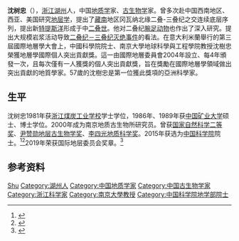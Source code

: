 {{Infobox scientist
| name        = 沈树忠
| image       =  
| image_size  =  
| caption     =  
| birth_date  = 1961年10月
| birth_place =  | death_date  =         <!--{{death date and age |YYYY|MM|DD |YYYY|MM|DD}} (death date then birth date)-->
| death_place = 
| death_cause = 
| resting_place = 
| resting_place_coordinates =  <!--{{coord|LAT|LONG|type:landmark|display=inline,title}}-->
| other_names = 
| residence   = 
| nationality = {{PRC}}
| fields      = {{Plainlist|
* [[地质学|地质学]]
* [[古生物学|古生物学]]
}}
| workplaces  = [[中国科学院南京地质古生物研究所|中国科学院南京地质古生物研究所]] 
| patrons     = 
| education   = 
| alma_mater  = [[浙江煤炭工业学校|浙江煤炭工业学校]]<br/>[[中国矿业大学|中国矿业大学]]
| thesis_title =        <!--(or  | thesis1_title =  and  | thesis2_title = )-->
| thesis_url  =         <!--(or  | thesis1_url  =   and  | thesis2_url  =  )-->
| thesis_year =         <!--(or  | thesis1_year =   and  | thesis2_year =  )-->
| doctoral_advisor =    <!--(or  | doctoral_advisors = )-->
| academic_advisors = 
| doctoral_students = 
| notable_students = 
| known_for   = 
| influences  = 
| influenced  = 
| awards      =[[国家自然科学奖|国家自然科学二等奖]]
| spouse      =         <!--(or | spouses = )-->
| partner     =         <!--(or | partners = )-->
| children    = 
| signature   =         <!--(filename only)-->
| signature_alt = 
| website     =          
| footnotes   = 
}}
'''沈树忠'''（{{bd|1961年|10月||}}），[[浙江|浙江]][[湖州|湖州]]人，中国[[地质学|地质学]]家、[[古生物学|古生物学]]家。曾多次赴中国西南地区、西亚、美国研究[[地层学|地层学]]，提出了[[藏南地区|藏南]]地区冈瓦纳北缘二叠-三叠纪之交连续底层序列，提出新[[特提斯洋|特提斯洋]]形成于中[[二叠世|二叠世]]。他对二叠纪[[腕足动物|腕足动物]]也作出了深入研究。提出大规模岩浆活动导致[[二叠纪－三叠纪灭绝事件|二叠纪－三叠纪灭绝事件]]的看法。在意大利米蘭舉行的第三屆國際地層學大會上，中國科學院院士、南京大學地球科學與工程學院教授沈樹忠榮獲地層學國際個人突出貢獻獎。這一由國際地層委員會2004年設立、每4年頒發一次，且每次僅有一人獲獎的個人突出貢獻獎，旨在獎勵在國際地層學領域做出突出貢獻的地質學家。57歲的沈樹忠是第一位獲此獎項的亞洲科學家。

== 生平 ==
沈树忠1981年获[[浙江煤炭工业学校|浙江煤炭工业学校]]学士学位，1986年、1989年获[[中国矿业大学|中国矿业大学]]硕士、博士学位。2000年成为南京地质古生物所研究员。曾获[[国家自然科学奖|国家自然科学二等奖]]、[[尹赞勋地层古生物学奖|尹赞勋地层古生物学奖]]、[[李四光地质科学奖|李四光地质科学奖]]。2015年获选为[[中国科学院|中国科学院]]院士。<ref>{{Cite web |url=http://sourcedb.nigpas.cas.cn/cn/rck/yjy/zlyjy/200907/t20090728_2280945.html |title=沈树忠 |accessdate=2016-09-19 |archive-date=2016-09-19 |archive-url=https://web.archive.org/web/20160919154803/http://sourcedb.nigpas.cas.cn/cn/rck/yjy/zlyjy/200907/t20090728_2280945.html |dead-url=no }}</ref><ref>{{Cite web |url=http://js.xhby.net/system/2015/12/07/027267279_02.shtml |title=江苏新晋3名中科院院士各有啥来头 |accessdate=2016-09-19 |archive-date=2016-09-19 |archive-url=https://web.archive.org/web/20160919152247/http://js.xhby.net/system/2015/12/07/027267279_02.shtml |dead-url=no }}</ref>2019年荣获国际地层委员会奖章。<ref>{{Cite web|title=我科学家沈树忠获地层学国际最高金奖-新华网|url=http://www.xinhuanet.com/tech/2019-07/06/c_1124717731.htm|accessdate=2019-07-10|work=新华社}}</ref>

== 参考资料 ==
{{reflist}}

{{中国科学院地学部院士}}
{{南京大学}}

{{Authority control}}
{{DEFAULTSORT:Shen Shuzhong}}
[[Category:沈姓|Shu]]
[[Category:湖州人|Category:湖州人]]
[[Category:中国地质学家|Category:中国地质学家]]
[[Category:中国古生物学家|Category:中国古生物学家]]
[[Category:浙江科学家|Category:浙江科学家]]
[[Category:南京大學教授|Category:南京大學教授]]
[[Category:中国科学院地学部院士|Category:中国科学院地学部院士]]